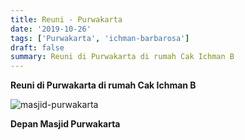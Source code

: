 ```yaml
---
title: Reuni - Purwakarta
date: '2019-10-26'
tags: ['Purwakarta', 'ichman-barbarosa']
draft: false
summary: Reuni di Purwakarta di rumah Cak Ichman B
---
```


**Reuni di Purwakarta di rumah Cak Ichman B**

![masjid-purwakarta](/static/images/reuni/masjid-purwakarta.jpg)

**Depan Masjid Purwakarta**
